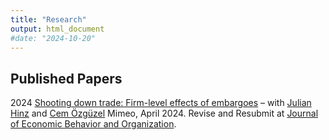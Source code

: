 ```yaml
---
title: "Research"
output: html_document
#date: "2024-10-20"
---
```


## Published Papers

2024  [Shooting down trade: Firm-level effects of embargoes](sdown.html) -- with [Julian Hinz](https://julianhinz.com/) and [Cem Özgüzel](https://sites.google.com/view/cemozguzel/home) Mimeo, April 2024.
Revise and Resubmit at [Journal of Economic Behavior and Organization](https://www.sciencedirect.com/journal/journal-of-economic-behavior-and-organization).
